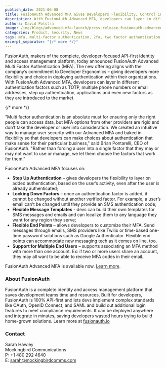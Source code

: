 ```yaml
---
publish_date: 2021-06-08 
title: FusionAuth Advanced MFA Gives Developers Flexibility, Control in Deploying Authentication Factors
description: With FusionAuth Advanced MFA, developers can layer in different authentication factors such as TOTP, multiple phone numbers or email addresses, step up authentication, applications and even new factors as they are introduced to the market.
authors: David Polstra
image: /img/blogs/advanced-mfa-launch/press-release-fusionauth-advanced-mfa-gives-developers-flexibility-control-in-deploying-authentication-factors-header-image.png
categories: Product, Security, News
tags: mfa, multi-factor authentication, 2fa, two factor authentication
excerpt_separator: "{/* more */}"
---
```


FusionAuth, makers of the complete, developer-focused API-first identity and access management platform, today announced FusionAuth Advanced Multi Factor Authentication (MFA). The new offering aligns with the company’s commitment to Developer Ergonomics – giving developers more flexibility and choice in deploying authentication within their organizations. With FusionAuth Advanced MFA, developers can layer in different authentication factors such as TOTP, multiple phone numbers or email addresses, step up authentication, applications and even new factors as they are introduced to the market.

{/* more */}

"Multi factor authentication is an absolute must for ensuring only the right people can access data, but MFA options from other providers are rigid and don’t take the developer or user into consideration. We created an intuitive way to manage user security  with our Advanced MFA and baked in flexibility so that developers can make choices about authentication that make sense for their particular business," said Brian Pontarelli, CEO of FusionAuth. "Rather than forcing a user into a single factor that they may or may not want to use or manage, we let them choose the factors that work for them."

FusionAuth Advanced MFA focuses on:

* **Step Up Authentication** – gives developers the flexibility to layer on added authentication, based on the user’s activity, even after the user is already authenticated; 
* **Locking Down Factors** – once an authentication factor is added, it cannot be changed without another verified factor. For example, a user’s email can’t be changed until they provide an SMS authentication code; 
* **Flexible Message Templates** - devs can build their own templates for SMS messages and emails and can localize them to any language they want for any region they serve;
* **Flexible End Points** – allows developers to customize their MFA. Send messages through emails, SMS providers like Twilio or time-based one-time password solutions such as Google Authenticator. Flexible end points can accommodate new messaging tech as it comes on line, too. 
* **Support for Multiple End Users** – supports associating an MFA method with more than one account. Ex: if two or more users share an account, they may all want to be able to receive MFA codes in their email. 

FusionAuth Advanced MFA is available now. [Learn more](/docs/lifecycle/authenticate-users/multi-factor-authentication).

### About FusionAuth

FusionAuth is a complete identity and access management platform that saves development teams time and resources. Built for developers, FusionAuth is 100% API-first and lets devs implement complex standards like OAuth, OpenID Connect, and SAML and build out additional login features to meet compliance requirements. It can be deployed anywhere and integrate in minutes, saving developers wasted hours trying to build home-grown solutions. Learn more at [fusionauth.io](/)

### Contact

Sarah Hawley  
Mockingbird Communications  
P: +1 480 292 4640  
E: sarah@mockingbirdcomms.com

